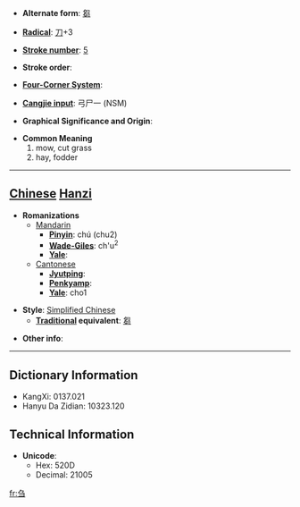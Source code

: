 * '''Alternate form''': [[芻]]

* '''[[Wiktionary:Chinese radical index| Radical]]''': [[Wiktionary:Chinese radical index 刀|刀]]+3

* '''[[Wiktionary:Chinese total strokes index|Stroke number]]''': [[Wiktionary:Chinese total strokes index 5|5]]

* '''Stroke order''': 

* '''[[Wiktionary:Chinese four corner index|Four-Corner System]]''': 

* '''[[Wiktionary:Chinese Cangjie index|Cangjie input]]''': 弓尸一 (NSM)

* '''Graphical Significance and Origin''': 

* '''Common Meaning'''
*#mow, cut grass
*# hay, fodder


----

== [[Chinese]] [[Hanzi]] ==

* '''Romanizations'''
** [[Mandarin]]
*** '''[[Pinyin]]''': chú (chu2)
*** '''[[Wade-Giles]]''': ch'u<sup>2</sup>
*** '''[[Yale]]''': 
**[[Cantonese]]
***'''[[Jyutping]]''':
***'''[[Penkyamp]]''': 
***'''[[Yale]]''': cho1

* '''Style''': [[Simplified Chinese]] 
** '''[[Traditional Chinese|Traditional]] equivalent''': [[芻]]

* '''Other info''': 

----

== Dictionary Information ==

* KangXi: 0137.021
* Hanyu Da Zidian: 10323.120

== Technical Information ==

* '''Unicode''':
** Hex: 520D
** Decimal: 21005

[[fr:刍]]